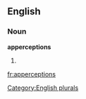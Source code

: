
==English==

===Noun===
'''apperceptions'''

# {{plural of|[[apperception]]}}

[[Category:English plurals]]

[[fr:apperceptions]]